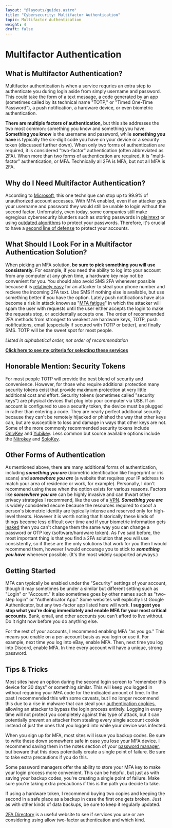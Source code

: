 ```yaml
---
layout: "@layouts/guides.astro"
title: "Cybersecurity: Multifactor Authentication"
topic: Multifactor Authentication
weight: 4
draft: false
---
```



# Multifactor Authentication

## What is Multifactor Authentication?

Multifactor authentication is when a service requries an extra step to authenticate you during login aside from simply username and password. This could take the form of a text message, a code generated by an app (sometimes called by its technical name "TOTP," or "Timed One-Time Password"), a push notification, a hardware device, or even biometric authentication.

**There are multiple factors of authentication,** but this site addresses the two most common: something you know and something you have. **Something you know** is the username and password, while **something you have** is typically the six-digit code you have on your device or a security token (discussed further down). When only two forms of authentication are required, it is considered "two-factor" authentication (often abbreviated as 2FA). When more than two forms of authentication are required, it is "multi-factor" authentication, or MFA. Technically all 2FA is MFA, but not all MFA is 2FA.

## Why do I Need Multifactor Authentication?

According to [Microsoft](https://www.microsoft.com/security/blog/2019/08/20/one-simple-action-you-can-take-to-prevent-99-9-percent-of-account-attacks/), this one technique can stop up to 99.9% of unauthorized account accesses. With MFA enabled, even if an attacker gets your username and password they would still be unable to login without the second factor. Unfornately, even today, some companies still make egregious cybersecurity blunders such as storing passwords in [plaintext](https://www.bleepingcomputer.com/news/security/misconfigured-firebase-instances-leaked-19-million-plaintext-passwords/) or using [outdated algorithms](https://www.vice.com/en/article/one-of-the-largest-hacks-yet-exposes-data-on-hundreds-of-thousands-of-kids/) to protect your passwords. Therefore, it's crucial to have a [second line of defense](/guides/prologue/threat-model#defense) to protect your accounts.

## What Should I Look For in a Multifactor Authentication Solution?

When picking an MFA solution, **be sure to pick something you will use consistently.** For example, if you need the ability to log into your account from any computer at any given time, a hardware key may not be convenient for you. You should also avoid SMS 2FA whenever possible because it is [relatively easy](https://us.norton.com/blog/mobile/sim-swap-fraud) for an attacker to steal your phone number and recieve the incoming 2FA text. Use SMS if nothing else is available, but use something better if you have the option. Lately push notifications have also become a risk in attack known as "[MFA fatigue](https://portswigger.net/daily-swig/mfa-fatigue-attacks-users-tricked-into-allowing-device-access-due-to-overload-of-push-notifications)" in which the attacker will spam the user with requests until the user either accepts the login to make the requests stop, or accidentally accepts one. The order of recommended 2FA methods from strongest to weakest are hardware keys, TOTP, push notifications, email (especially if secured with TOTP or better), and finally SMS. TOTP will be the sweet spot for most people.

_Listed in alphabetical order, not order of recommendation_

<ProsAndCons data={data} headingLevel={4} />

**[Click here to see my criteria for selecting these services](/criteria#multifactor-authentication)**

## Honorable Mention: Security Tokens

For most people TOTP will provide the best blend of security and convenience. However, for those who require additional protection many security tokens exist that provide maximum protection at very little additional cost and effort. Security tokens (sometimes called "security keys") are physical devices that plug into your computer via USB. If an account is configured to use a security token, the device must be plugged in rather than entering a code. They are nearly perfect additional security because they can't be remotely hijacked or phished the way that other keys can, but are susceptible to loss and damage in ways that other keys are not. Some of the more commonly recommended security tokens include [OnlyKey](https://onlykey.io/) and [Yubikey](https://www.yubico.com/). Less common but source available options include the [Nitrokey](https://shop.nitrokey.com/shop?aff_ref=14) and [SoloKey](https://solokeys.com/).

## Other Forms of Authentication

As mentioned above, there are many additional forms of authentication, including **_something you are_** (biometric identification like fingerprint or iris scans) and **_somewhere you are_** (a website that requires your IP address to match your area of residence or work, for example). Personally, I don't recommend using these when the option exists for various reasons. Factors like **_somewhere you are_** can be highly invasive and can thwart other privacy strategies I recommend, like the use of a [VPN](/guides/less-important/vpns). **_Something you are_** is widely considered secure because the resources required to spoof a person's biometric identity are typically intense and reserved only for high-level threats. However it is worth noting that historically these kinds of things become less difficult over time and if your biometric information gets [leaked](/guides/most-important/data-breaches) then you can't change them the same way you can change a password or OTP key (software/hardware token). As I've said before, the most important thing is that you find a 2FA solution that you will use consistently, so if these are the only solutions that work for you then I would recommend them, however I would encourage you to stick to **_something you have_** whenever possible. (It's the most widely supported anyways.)

## Getting Started

MFA can typically be enabled under the "Security" settings of your account, though it may sometimes be under a similar but different setting such as "Login" or "Account." It also sometimes goes by other names such as "two-step login" or "Authenticator App." Some websites will explicitly list Google Authenticator, but any two-factor app listed here will work. **I suggest you stop what you're doing immediately and enable MFA for your most critical accounts.** Bank, email, and other accounts you can't afford to live without. Do it right now before you do anything else.

For the rest of your accounts, I recommend enabling MFA "as you go." This means you enable on a per-account basis as you login or use it. For example, next time you log into eBay, enable MFA. Then, next time you log into Discord, enable MFA. In time every account will have a unique, strong password.

## Tips & Tricks

Most sites have an option during the second login screen to "remember this device for 30 days" or something similar. This will keep you logged in without requiring your MFA code for the indicated amount of time. In the past I recommended this with some caveats, but I no longer recommend this due to a rise in malware that can steal your [authentication cookies](https://eclypses.com/news/cyber-criminals-defeating-2fa-security/), allowing an attacker to bypass the login process entirely. Logging in every time will not protect you completely against this type of attack, but it can potentially prevent an attacker from stealing every single account cookie instead of just the ones that you logged into while your device was infected.

When you sign up for MFA, most sites will issue you backup codes. Be sure to write these down somewhere safe in case you lose your MFA device. I recommend saving them in the notes section of your [password manager](/guides/most-important/passwords), but beware that this does potentially create a single point of failure. Be sure to take extra precautions if you do this.

Some password managers offer the ability to store your MFA key to make your login process more convenient. This can be helpful, but just as with saving your backup codes, you're creating a single point of failure. Make sure you're taking extra precautions if this is the path you decide to take.

If using a hardware token, I recommend buying two copies and keeping the second in a safe place as a backup in case the first one gets broken. Just as with other kinds of data backups, be sure to keep it regularly updated.

[2FA Directory](https://2fa.directory/) is a useful website to see if services you use or are considering using allow two-factor authentication and which kind.
